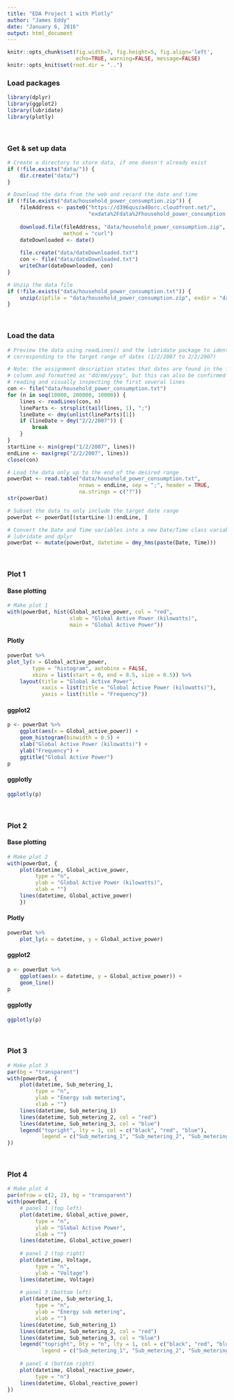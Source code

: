 ```yaml
---
title: "EDA Project 1 with Plotly"
author: "James Eddy"
date: "January 6, 2016"
output: html_document
---
```


```r
knitr::opts_chunk$set(fig.width=7, fig.height=5, fig.align='left',
                      echo=TRUE, warning=FALSE, message=FALSE)
knitr::opts_knit$set(root.dir = "..")
```

### Load packages

```r
library(dplyr)
library(ggplot2)
library(lubridate)
library(plotly)
```

\  

### Get & set up data

```r
# Create a directory to store data, if one doesn't already exist
if (!file.exists("data/")) {
    dir.create("data/")
}

# Download the data from the web and record the date and time
if (!file.exists("data/household_power_consumption.zip")) {
    fileAddress <- paste0("https://d396qusza40orc.cloudfront.net/",
                          "exdata%2Fdata%2Fhousehold_power_consumption.zip")
    
    download.file(fileAddress, "data/household_power_consumption.zip", 
                  method = "curl")
    dateDownloaded <- date()
    
    file.create("data/dateDownloaded.txt")
    con <- file("data/dateDownloaded.txt")
    writeChar(dateDownloaded, con)
}

# Unzip the data file
if (!file.exists("data/household_power_consumption.txt")) {
    unzip(zipfile = "data/household_power_consumption.zip", exdir = "data/")
}
```

\  

### Load the data

```r
# Preview the data using readLines() and the lubridate package to identify rows
# corresponding to the target range of dates (1/2/2007 to 2/2/2007)

# Note: the assignment description states that dates are found in the first 
# column and formatted as "dd/mm/yyyy", but this can also be confirmed by 
# reading and visually inspecting the first several lines
con <- file("data/household_power_consumption.txt")
for (n in seq(10000, 200000, 10000)) {
    lines <- readLines(con, n)
    lineParts <- strsplit(tail(lines, 1), ";")
    lineDate <- dmy(unlist(lineParts)[1])
    if (lineDate > dmy("2/2/2007")) {
        break
    }
}
startLine <- min(grep("1/2/2007", lines))
endLine <- max(grep("2/2/2007", lines))
close(con)

# Load the data only up to the end of the desired range
powerDat <- read.table("data/household_power_consumption.txt",
                       nrows = endLine, sep = ";", header = TRUE,
                       na.strings = c("?"))
str(powerDat)
```

```r
# Subset the data to only include the target date range
powerDat <- powerDat[(startLine-1):endLine, ]

# Convert the Date and Time variables into a new Date/Time class variable using
# lubridate and dplyr
powerDat <- mutate(powerDat, datetime = dmy_hms(paste(Date, Time)))
```

\  

### Plot 1

#### Base plotting

```r
# Make plot 1
with(powerDat, hist(Global_active_power, col = "red", 
                    xlab = "Global Active Power (kilowatts)",
                    main = "Global Active Power"))
```

#### Plotly

```r
powerDat %>% 
plot_ly(x = Global_active_power, 
        type = "histogram", autobinx = FALSE, 
        xbins = list(start = 0, end = 8.5, size = 0.5)) %>% 
    layout(title = "Global Active Power",
           xaxis = list(title = "Global Active Power (kilowatts)"),
           yaxis = list(title = "Frequency"))
```

#### ggplot2

```r
p <- powerDat %>% 
    ggplot(aes(x = Global_active_power)) +
    geom_histogram(binwidth = 0.5) +
    xlab("Global Active Power (kilowatts)") +
    ylab("Frequency") +
    ggtitle("Global Active Power")
p
```

#### ggplotly

```r
ggplotly(p)
```

\  

### Plot 2

#### Base plotting

```r
# Make plot 2
with(powerDat, {
    plot(datetime, Global_active_power,
         type = "n",
         ylab = "Global Active Power (kilowatts)",
         xlab = "")
    lines(datetime, Global_active_power)
    })
```

#### Plotly

```r
powerDat %>% 
    plot_ly(x = datetime, y = Global_active_power)
```

#### ggplot2

```r
p <- powerDat %>% 
    ggplot(aes(x = datetime, y = Global_active_power)) +
    geom_line()
p
```

#### ggplotly

```r
ggplotly(p)
```



\  

### Plot 3

```r
# Make plot 3
par(bg = "transparent")
with(powerDat, {
    plot(datetime, Sub_metering_1,
         type = "n",
         ylab = "Energy sub metering",
         xlab = "")
    lines(datetime, Sub_metering_1)
    lines(datetime, Sub_metering_2, col = "red")
    lines(datetime, Sub_metering_3, col = "blue")
    legend("topright", lty = 1, col = c("black", "red", "blue"),
           legend = c("Sub_metering_1", "Sub_metering_2", "Sub_metering_3"))
})
```

\  

### Plot 4

```r
# Make plot 4
par(mfrow = c(2, 2), bg = "transparent")
with(powerDat, {
    # panel 1 (top left)
    plot(datetime, Global_active_power,
         type = "n",
         ylab = "Global Active Power",
         xlab = "")
    lines(datetime, Global_active_power)
    
    # panel 2 (top right)
    plot(datetime, Voltage,
         type = "n",
         ylab = "Voltage")
    lines(datetime, Voltage)
    
    # panel 3 (bottom left)
    plot(datetime, Sub_metering_1,
         type = "n",
         ylab = "Energy sub metering",
         xlab = "")
    lines(datetime, Sub_metering_1)
    lines(datetime, Sub_metering_2, col = "red")
    lines(datetime, Sub_metering_3, col = "blue")
    legend("topright", bty = "n", lty = 1, col = c("black", "red", "blue"),
           legend = c("Sub_metering_1", "Sub_metering_2", "Sub_metering_3"))
    
    # panel 4 (bottom right)
    plot(datetime, Global_reactive_power,
         type = "n")
    lines(datetime, Global_reactive_power)
})
```

